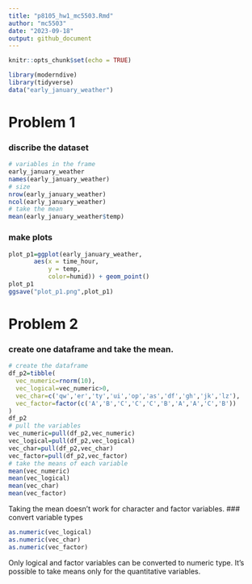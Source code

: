 ```yaml
---
title: "p8105_hw1_mc5503.Rmd"
author: "mc5503"
date: "2023-09-18"
output: github_document
---
```


```r
knitr::opts_chunk$set(echo = TRUE)
```

```r
library(moderndive)
library(tidyverse)
data("early_january_weather")
```
# Problem 1
### discribe the dataset
```r
# variables in the frame
early_january_weather
names(early_january_weather)
# size
nrow(early_january_weather)
ncol(early_january_weather)
# take the mean
mean(early_january_weather$temp)
```

### make plots
```r
plot_p1=ggplot(early_january_weather,
       aes(x = time_hour,
           y = temp,
           color=humid)) + geom_point()
plot_p1
ggsave("plot_p1.png",plot_p1)
```

# Problem 2
### create one dataframe and take the mean.
```r
# create the dataframe
df_p2=tibble(
  vec_numeric=rnorm(10),
  vec_logical=vec_numeric>0,
  vec_char=c('qw','er','ty','ui','op','as','df','gh','jk','lz'),
  vec_factor=factor(c('A','B','C','C','C','B','A','A','C','B'))
)
df_p2
# pull the variables
vec_numeric=pull(df_p2,vec_numeric)
vec_logical=pull(df_p2,vec_logical)
vec_char=pull(df_p2,vec_char)
vec_factor=pull(df_p2,vec_factor)
# take the means of each variable
mean(vec_numeric)
mean(vec_logical)
mean(vec_char)
mean(vec_factor)
```
Taking the mean doesn't work for character and factor variables. 
### convert variable types
```r
as.numeric(vec_logical)
as.numeric(vec_char)
as.numeric(vec_factor)
```
Only logical and factor variables can be converted to numeric type. 
It's possible to take means only for the quantitative variables.